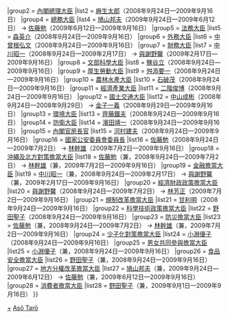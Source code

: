 {{Navbox
|name = 麻生內閣
|title = [[麻生內閣]]
|state = {{{state|collapsed}}}
|list1 = {{#ifeq:{{{1}}}|nocat||
{{Navbox with columns|child
|fullwidth = true
|colstyle = text-align: center; vertical-align: middle;
|oddcolstyle = background: #e9e9e9;
|evencolstyle = background: #f9f9f9;
|col1width = 20%
|col2width = 60%
|col3width = 20%
|col1 = [[福田康夫內閣]]<br /><small>（[[:Template:福田康夫內閣|模板]]）</small>
|col2 = （2008年9月24日—2009年9月16日）
|col3 = [[鳩山由紀夫內閣]]<br /><small>（[[:Template:鳩山由紀夫內閣|模板]]）</small>
}}
}}
|group2  = [[內閣總理大臣]]
|list2   = [[麻生太郎]]（2008年9月24日—2009年9月16日）
|group4  = [[總務大臣]]
|list4   = [[鳩山邦夫]]（2009年9月24日—2009年6月12日） → [[佐藤勉]]（2009年6月12日—2009年9月16日）
|group5  = [[法務大臣]]
|list5   = [[森英介]]（2008年9月24日—2009年9月16日） 
|group6  = [[外務大臣 (日本)|外務大臣]]
|list6   = [[中曾根弘文]]（2008年9月24日—2009年9月16日）
|group7  = [[財務大臣]]
|list7   = [[中川昭一]]（2008年9月24日—2009年2月17日） → [[與謝野馨]]（2009年2月17日—2009年9月16日）
|group8  = [[文部科學大臣]]
|list8   = [[鹽谷立]]（2008年9月24日—2009年9月16日）
|group9  = [[厚生勞動大臣]]
|list9   = [[舛添要一]]（2008年9月24日—2009年9月16日）
|group10  = [[農林水產大臣]]
|list10   = [[石破茂]]（2008年9月24日—2009年9月16日）
|group11  = [[經濟產業大臣]]
|list11   = [[二階俊博]]（2008年9月24日—2009年9月16日） 
|group12  = [[國土交通大臣]]
|list12   = [[中山成彬]]（2008年9月24日—2008年9月29日） → [[金子一義]]（2008年9月29日—2009年9月16日）
|group13  = [[環境大臣]]
|list13   = [[齊藤鐵夫]]（2008年9月24日—2009年9月16日）
|group14 = [[防衛大臣]]
|list14  = [[濱田靖一]]（2008年9月24日—2009年9月16日）
|group15 = [[內閣官房長官]]
|list15  = [[河村建夫]]（2008年9月24日—2009年9月16日）
|group16 = [[國家公安委員會委員長]]
|list16  = [[佐藤勉]]（2008年9月24日—2009年7月2日） → [[林幹雄]]（2009年7月2日—2009年9月16日）
|group18  = [[內閣府特命擔當大臣（沖繩及北方對策擔當）|沖繩及北方對策擔當大臣]]
|list18   = [[佐藤勉]]（兼，2008年9月24日—2009年7月2日） → [[林幹雄]]（兼，2009年7月2日—2009年9月16日）
|group19  = [[內閣府特命擔當大臣（金融擔當）|金融擔當大臣]]
|list19   = [[中川昭一]]（兼，2008年9月24日—2009年2月17日） → [[與謝野馨]]（兼，2009年2月17日—2009年9月16日）
|group20  = [[內閣府特命擔當大臣（經濟財政政策擔當）|經濟財政政策擔當大臣]]
|list20   = [[與謝野馨]]（2008年9月24日—2009年7月2日） → [[林芳正]]（2009年7月2日—2009年9月16日）
|group21  = [[內閣府特命擔當大臣（規制改革擔當）|規制改革擔當大臣]]
|list21   = [[甘利明]]（2008年9月24日—2009年9月16日）
|group22  = [[內閣府特命擔當大臣（科學技術政策擔當）|科學技術政策擔當大臣]]
|list22   = [[野田聖子]]（2008年9月24日—2009年9月16日）
|group23  = [[內閣府特命擔當大臣（防災擔當）|防災擔當大臣]]
|list23   = [[佐藤勉]]（兼，2008年9月24日—2009年7月2日） → [[林幹雄]]（兼，2009年7月2日—2009年9月16日）
|group24 = [[內閣府特命擔當大臣（少子化對策擔當）|少子化對策擔當大臣]]
|list24  = [[小淵優子]]（2008年9月24日—2009年9月16日）
|group25 = [[內閣府特命擔當大臣（男女共同參與擔當）|男女共同參與擔當大臣]]
|list25  = [[小淵優子]]（兼，2008年9月24日—2009年9月16日）
|group26 = [[內閣府特命擔當大臣（食品安全擔當）|食品安全擔當大臣]]
|list26  = [[野田聖子]]（兼，2008年9月24日—2009年9月16日）
|group27 = [[內閣府特命擔當大臣（地方分權改革擔當）|地方分權改革擔當大臣]]
|list27  = [[鳩山邦夫]]（兼，2009年9月24日—2009年6月12日） → [[佐藤勉]]（兼，2009年6月12日—2009年9月16日）
|group28  = [[內閣府特命擔當大臣（消費者擔當）|消費者擔當大臣]]
|list28   = [[野田聖子]]（兼，2009年9月1日—2009年9月16日）
}}<noinclude>
[[Category:麻生內閣閣僚|+]]
[[Category:日本內閣模板|Asō Tarō]]
</noinclude>